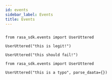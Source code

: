 ```yaml
---
id: events
sidebar_label: Events
title: Events
---
```


```yaml (docs/sources/rasa_sdk/events.py)
```

```python-testable
from rasa_sdk.events import UserUttered

UserUttered("this is legit!")
```


```python-testable
UserUttered("this should fail!")
```

```python-testable
from rasa_sdk.events import UserUttered

UserUttered("this is a typo", parse_daata={})
```